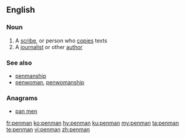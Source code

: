 ==English==

===Noun===
{{en-noun|penmen}}

# A [[scribe]], or person who [[copy|copies]] texts
# A [[journalist]] or other [[author]]

===See also===
* [[penmanship]]
* [[penwoman]], [[penwomanship]]

===Anagrams===
* [[pan men#English|pan men]]

[[fr:penman]]
[[ko:penman]]
[[hy:penman]]
[[ku:penman]]
[[my:penman]]
[[ta:penman]]
[[te:penman]]
[[vi:penman]]
[[zh:penman]]